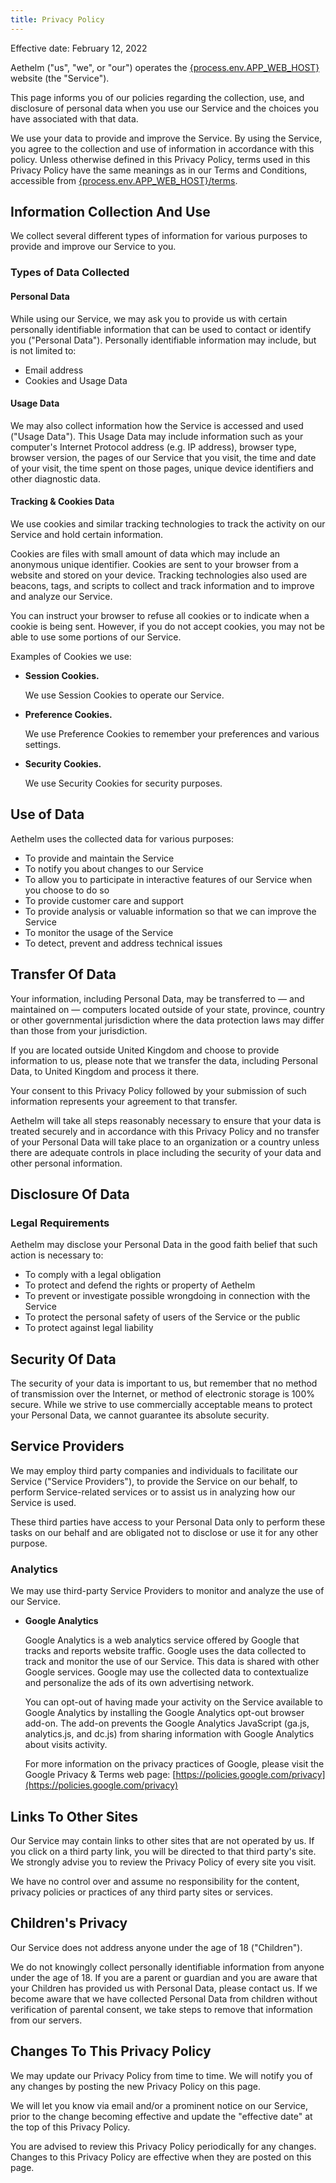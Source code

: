```yaml
---
title: Privacy Policy
---
```


Effective date: February 12, 2022

Aethelm ("us", "we", or "our") operates the [{process.env.APP_WEB_HOST}](/) website
(the "Service").

This page informs you of our policies regarding the collection, use, and disclosure of personal
data when you use our Service and the choices you have associated with that data.

We use your data to provide and improve the Service. By using the Service, you agree to the
collection and use of information in accordance with this policy. Unless otherwise defined in this
Privacy Policy, terms used in this Privacy Policy have the same meanings as in our Terms and
Conditions, accessible from [{process.env.APP_WEB_HOST}/terms](/terms).

## Information Collection And Use

We collect several different types of information for various purposes to provide and improve our
Service to you.

### Types of Data Collected

#### Personal Data

While using our Service, we may ask you to provide us with certain personally identifiable
information that can be used to contact or identify you ("Personal Data"). Personally identifiable
information may include, but is not limited to:

- Email address
- Cookies and Usage Data

#### Usage Data

We may also collect information how the Service is accessed and used ("Usage Data"). This Usage
Data may include information such as your computer's Internet Protocol address (e.g. IP address),
browser type, browser version, the pages of our Service that you visit, the time and date of your
visit, the time spent on those pages, unique device identifiers and other diagnostic data.

#### Tracking & Cookies Data

We use cookies and similar tracking technologies to track the activity on our Service and hold
certain information.

Cookies are files with small amount of data which may include an anonymous unique identifier.
Cookies are sent to your browser from a website and stored on your device. Tracking technologies
also used are beacons, tags, and scripts to collect and track information and to improve and
analyze our Service.

You can instruct your browser to refuse all cookies or to indicate when a cookie is being sent.
However, if you do not accept cookies, you may not be able to use some portions of our Service.

Examples of Cookies we use:

- **Session Cookies.**

  We use Session Cookies to operate our Service.

- **Preference Cookies.**

  We use Preference Cookies to remember your preferences and various settings.

- **Security Cookies.**

  We use Security Cookies for security purposes.

## Use of Data

Aethelm uses the collected data for various purposes:

- To provide and maintain the Service
- To notify you about changes to our Service
- To allow you to participate in interactive features of our Service when you choose to do so
- To provide customer care and support
- To provide analysis or valuable information so that we can improve the Service
- To monitor the usage of the Service
- To detect, prevent and address technical issues

## Transfer Of Data

Your information, including Personal Data, may be transferred to — and maintained on — computers
located outside of your state, province, country or other governmental jurisdiction where the data
protection laws may differ than those from your jurisdiction.

If you are located outside United Kingdom and choose to provide information to us, please note that
we transfer the data, including Personal Data, to United Kingdom and process it there.

Your consent to this Privacy Policy followed by your submission of such information represents your
agreement to that transfer.

Aethelm will take all steps reasonably necessary to ensure that your data is treated securely and
in accordance with this Privacy Policy and no transfer of your Personal Data will take place to an
organization or a country unless there are adequate controls in place including the security of
your data and other personal information.

## Disclosure Of Data

### Legal Requirements

Aethelm may disclose your Personal Data in the good faith belief that such action is necessary to:

- To comply with a legal obligation
- To protect and defend the rights or property of Aethelm
- To prevent or investigate possible wrongdoing in connection with the Service
- To protect the personal safety of users of the Service or the public
- To protect against legal liability

## Security Of Data

The security of your data is important to us, but remember that no method of transmission over the
Internet, or method of electronic storage is 100% secure. While we strive to use commercially
acceptable means to protect your Personal Data, we cannot guarantee its absolute security.

## Service Providers

We may employ third party companies and individuals to facilitate our Service ("Service Providers"),
to provide the Service on our behalf, to perform Service-related services or to assist us in
analyzing how our Service is used.

These third parties have access to your Personal Data only to perform these tasks on our behalf
and are obligated not to disclose or use it for any other purpose.

### Analytics

We may use third-party Service Providers to monitor and analyze the use of our Service.

- **Google Analytics**

  Google Analytics is a web analytics service offered by Google that tracks and reports website
  traffic. Google uses the data collected to track and monitor the use of our Service. This data is
  shared with other Google services. Google may use the collected data to contextualize and
  personalize the ads of its own advertising network.

  You can opt-out of having made your activity on the Service available to Google Analytics by
  installing the Google Analytics opt-out browser add-on. The add-on prevents the Google Analytics
  JavaScript (ga.js, analytics.js, and dc.js) from sharing information with Google Analytics about
  visits activity.

  For more information on the privacy practices of Google, please visit the Google Privacy & Terms
  web page: [https://policies.google.com/privacy](https://policies.google.com/privacy)

## Links To Other Sites

Our Service may contain links to other sites that are not operated by us. If you click on a third
party link, you will be directed to that third party's site. We strongly advise you to review the
Privacy Policy of every site you visit.

We have no control over and assume no responsibility for the content, privacy policies or practices
of any third party sites or services.

## Children's Privacy

Our Service does not address anyone under the age of 18 ("Children").

We do not knowingly collect personally identifiable information from anyone under the age of 18.
If you are a parent or guardian and you are aware that your Children has provided us with Personal
Data, please contact us. If we become aware that we have collected Personal Data from children
without verification of parental consent, we take steps to remove that information from our servers.

## Changes To This Privacy Policy

We may update our Privacy Policy from time to time. We will notify you of any changes by posting
the new Privacy Policy on this page.

We will let you know via email and/or a prominent notice on our Service, prior to the change
becoming effective and update the "effective date" at the top of this Privacy Policy.

You are advised to review this Privacy Policy periodically for any changes. Changes to this Privacy
Policy are effective when they are posted on this page.
